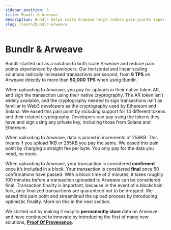 ```yaml
---
sidebar_position: 3
title: Bundlr & Arweave
description: Bundlr helps scale Arweave helps reduce pain points experienced by devs. That's why we handle 90% of all traffic on Arweave.
slug: /learn/bundlr-arweave
---
```


# Bundlr & Arweave

Bundlr started out as a solution to both scale Arweave and reduce pain points experienced by developers. Our horizontal and linear scaling solutions radically increased transactions per second, from **9 TPS** on Arweave directly to more than **50,000 TPS** when using Bundlr.

When uploading to Arweave, you pay for uploads in their native token AR, and sign the transaction using their native cryptography. The AR token isn’t widely available, and the cryptography needed to sign transactions isn’t as familiar to Web3 developers as the cryptography used by Ethereum and Solana. We eased this pain point by including support for 14 different tokens and their related cryptography. Developers can pay using the tokens they have and sign using any private key, including those from Solana and Ethereum.

When uploading to Arweave, data is priced in increments of 256KB. This means if you upload 1KB or 255KB you pay the same. We eased this pain point by charging a straight fee per byte. You only pay for the data you need, no more.

When uploading to Arweave, your transaction is considered **confirmed** once it’s included in a block. Your transaction is considered **final** once 50 confirmations have passed. With a block time of 2 minutes, it takes roughly 100 minutes before a transaction uploaded to Arweave can be considered final. Transaction finality is important, because in the event of a blockchain fork, only finalized transactions are guaranteed not to be dropped. We eased this pain point and streamlined the upload process by introducing optimistic finality. More on this in the next section.

We started out by making it easy to **permanently store** data on Arweave and have continued to innovate by introducing the first of many new solutions, [**Proof Of Provenance**](/learn/proof-of-provenance).
